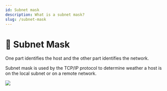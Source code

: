 ```yaml
---
id: Subnet mask
description: What is a subnet mask?
slug: /subnet-mask
---
```


# 🧩 Subnet Mask


One part identifies the host and the other part identifies the network.

Subnet mask is used by the TCP/IP protocol to determine weather a host is on the local subnet or on a remote network.


![](/img/subnet-mask.png)